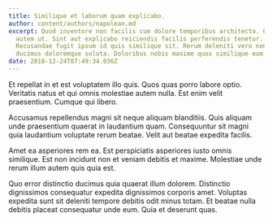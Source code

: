```yaml
---
title: Similique et laborum quam explicabo.
author: content/authors/napolean.md
excerpt: Quod inventore non facilis cum dolore temporibus architecto. Officia
  autem ut. Sint aut explicabo reiciendis facilis perferendis tenetur.
  Recusandae fugit ipsum id quis similique sit. Rerum deleniti vero non ut
  ducimus doloremque soluta. Doloribus nobis maxime quos similique eum quia.
date: 2018-12-24T07:49:34.036Z
---
```

Et repellat in et est voluptatem illo quis. Quos quas porro labore optio. Veritatis natus et qui omnis molestiae autem nulla. Est enim velit praesentium. Cumque qui libero.
 Accusamus repellendus magni sit neque aliquam blanditiis. Quis aliquam unde praesentium quaerat in laudantium quam. Consequuntur sit magni quia laudantium voluptate rerum beatae. Velit aut beatae expedita facilis.
 Amet ea asperiores rem ea. Est perspiciatis asperiores iusto omnis similique. Est non incidunt non et veniam debitis et maxime. Molestiae unde rerum illum autem quis quia est.
 Quo error distinctio ducimus quia quaerat illum dolorem. Distinctio dignissimos consequatur expedita dignissimos corporis amet. Voluptas expedita sunt sit deleniti tempore debitis odit minus totam. Et beatae nulla debitis placeat consequatur unde eum. Quia et deserunt quas.